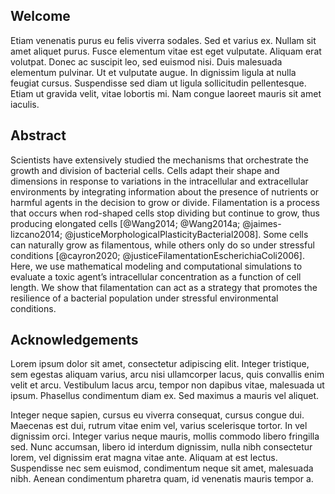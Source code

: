 ::: {.content-visible when-format="html"}
## Welcome {.unnumbered}

Etiam venenatis purus eu felis viverra sodales. Sed et varius ex. Nullam
sit amet aliquet purus. Fusce elementum vitae est eget vulputate.
Aliquam erat volutpat. Donec ac suscipit leo, sed euismod nisi. Duis
malesuada elementum pulvinar. Ut et vulputate augue. In dignissim ligula
at nulla feugiat cursus. Suspendisse sed diam ut ligula sollicitudin
pellentesque. Etiam ut gravida velit, vitae lobortis mi. Nam congue
laoreet mauris sit amet iaculis.
:::

## Abstract {.unnumbered}

Scientists have extensively studied the mechanisms that orchestrate the
growth and division of bacterial cells. Cells adapt their shape and
dimensions in response to variations in the intracellular and
extracellular environments by integrating information about the presence
of nutrients or harmful agents in the decision to grow or divide.
Filamentation is a process that occurs when rod-shaped cells stop
dividing but continue to grow, thus producing elongated cells
[@Wang2014; @Wang2014a; @jaimes-lizcano2014;
@justiceMorphologicalPlasticityBacterial2008]. Some cells can naturally
grow as filamentous, while others only do so under stressful conditions
[@cayron2020; @justiceFilamentationEscherichiaColi2006]. Here, we use
mathematical modeling and computational simulations to evaluate a toxic
agent's intracellular concentration as a function of cell length. We
show that filamentation can act as a strategy that promotes the
resilience of a bacterial population under stressful environmental
conditions.

## Acknowledgements {.unnumbered}

Lorem ipsum dolor sit amet, consectetur adipiscing elit. Integer
tristique, sem egestas aliquam varius, arcu nisi ullamcorper lacus, quis
convallis enim velit et arcu. Vestibulum lacus arcu, tempor non dapibus
vitae, malesuada ut ipsum. Phasellus condimentum diam ex. Sed maximus a
mauris vel aliquet.

Integer neque sapien, cursus eu viverra consequat, cursus congue dui.
Maecenas est dui, rutrum vitae enim vel, varius scelerisque tortor. In
vel dignissim orci. Integer varius neque mauris, mollis commodo libero
fringilla sed. Nunc accumsan, libero id interdum dignissim, nulla nibh
consectetur lorem, vel dignissim erat magna vitae ante. Aliquam at est
lectus. Suspendisse nec sem euismod, condimentum neque sit amet,
malesuada nibh. Aenean condimentum pharetra quam, id venenatis mauris
tempor a.
